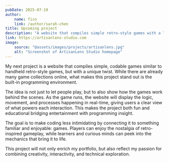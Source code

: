 ```yaml
---
pubDate: 2025-07-19
author:
    name: fico    
    link: /author/sarah-chen
title: Upcoming project
description: "A website that compiles simple retro-style games with a live programming environment."
link: https://artisanlens-studio.com
image:
    source: "@assets/images/projects/artisanlens.jpg"
    alt: "Screenshot of ArtisanLens Studio homepage"
---
```


My next project is a website that compiles simple, codable games similar to handheld retro-style games, but with a unique twist. While there are already many game collections online, what makes this project stand out is the built-in programming environment.

The idea is not just to let people play, but to also show how the games work behind the scenes. As the game runs, the website will display the logic, movement, and processes happening in real-time, giving users a clear view of what powers each interaction. This makes the project both fun and educational bridging entertainment with programming insight.

The goal is to make coding less intimidating by connecting it to something familiar and enjoyable: games. Players can enjoy the nostalgia of retro-inspired gameplay, while learners and curious minds can peek into the mechanics that bring it to life.

This project will not only enrich my portfolio, but also reflect my passion for combining creativity, interactivity, and technical exploration.